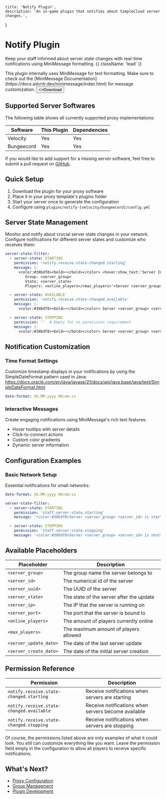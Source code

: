 
    title: 'Notify Plugin',
    description: 'An in-game plugin that notifies about SimpleCloud server changes.',
}

# Notify Plugin

Keep your staff informed about server state changes with real-time notifications using MiniMessage formatting. {{ className: 'lead' }}

<Note>
    This plugin internally uses MiniMessage for text formatting. Make sure to check out the [MiniMessage Documentation](https://docs.advntr.dev/minimessage/index.html) for message customization.
</Note>

<Button href="https://github.com/simplecloudapp/notify-plugin/releases" arrow="right">
    <>Download</>
</Button>

## Supported Server Softwares

The following table shows all currently supported proxy implementations:

| Software    | This Plugin | Dependencies |
|------------|-------------|--------------|
| Velocity   | Yes         | Yes          |
| Bungeecord | Yes         | Yes          |

If you would like to add support for a missing server software, feel free to submit a pull request on [GitHub](https://github.com/simplecloudapp/notify-plugin).

## Quick Setup

1. Download the plugin for your proxy software
2. Place it in your proxy template's plugins folder
3. Start your server once to generate the configuration
4. Configure using `plugins/notify-[velocity/bungeecord]/config.yml`

## Server State Management

Monitor and notify about crucial server state changes in your network. Configure notifications for different server states and customize who receives them:

```yaml
server-state-filter:
  - server-state: STARTING
    permission: 'notify.receive.state-changed.starting'
    message: |-
      <color:#38bdf8><bold>⚡</bold></color> <hover:show_text:'Server Information:
         Group: <server_group>
         State: <server_state>
         Players: <online_players>/<max_players>'>Server <server_group> <server_id></hover> is starting up.

  - server-state: AVAILABLE
    permission: 'notify.receive.state-changed.available'
    message: |-
      <color:#38bdf8><bold>⚡</bold></color> Server <server_group> <server_id> is now available.

  - server-state: STOPPING
    permission: ''  # Empty for no permission requirement
    message: |-
      <color:#38bdf8><bold>⚡</bold></color> Server <server_group> <server_id> is shutting down.
```

## Notification Customization

### Time Format Settings

Customize timestamp displays in your notifications by using the SimpleDateFormat pattern used in Java: https://docs.oracle.com/en/java/javase/21/docs/api/java.base/java/text/SimpleDateFormat.html

```yaml
date-format: dd.MM.yyyy HH:mm:ss
```

### Interactive Messages

Create engaging notifications using MiniMessage's rich text features:

- Hover tooltips with server details
- Click-to-connect actions
- Custom color gradients
- Dynamic server information

## Configuration Examples

### Basic Network Setup
Essential notifications for small networks:

```yaml
date-format: dd.MM.yyyy HH:mm:ss

server-state-filter:
  - server-state: STARTING
    permission: 'staff.server-state.starting'
    message: '<color:#38bdf8>Server <server_group> <server_id> is starting up.'

  - server-state: STOPPING
    permission: 'staff.server-state.stopping'
    message: '<color:#38bdf8>Server <server_group> <server_id> is shutting down.'
```

## Available Placeholders

| Placeholder | Description |
|------------|-------------|
| `<server_group>` | The group name the server belongs to |
| `<server_id>` | The numerical id of the server |
| `<server_uuid>` | The UUID of the server |
| `<server_state>` | The state of the server after the update |
| `<server_ip>` | The IP that the server is running on |
| `<server_port>` | The port that the server is bound to |
| `<online_players>` | The amount of players currently online |
| `<max_players>` | The maximum amount of players allowed |
| `<server_update_date>` | The date of the last server update |
| `<server_create_date>` | The date of the initial server creation |

## Permission Reference

| Permission | Description |
|------------|-------------|
| `notify.receive.state-changed.starting` | Receive notifications when servers are starting |
| `notify.receive.state-changed.available` | Receive notifications when servers become available |
| `notify.receive.state-changed.stopping` | Receive notifications when servers are stopping |

<Note>
    Of course, the permissions listed above are only examples of what it could look. You still can customize everything like you want.
    Leave the permission field empty in the configuration to allow all players to receive specific notifications.
</Note>

## What's Next?

- [Proxy Configuration](/proxy)
- [Group Management](/groups)
- [Plugin Development](/plugins)
